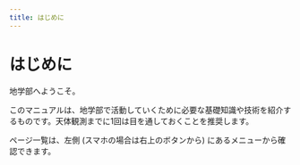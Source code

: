 ```yaml
---
title: はじめに
---
```


# はじめに

地学部へようこそ。

このマニュアルは、地学部で活動していくために必要な基礎知識や技術を紹介するものです。天体観測までに1回は目を通しておくことを推奨します。

ページ一覧は、左側 (スマホの場合は右上のボタンから) にあるメニューから確認できます。
